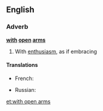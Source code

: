 ==English==

===Adverb===
'''[[with]] [[open]] [[arm]]s'''

# {{context|idiomatic|lang=en}} With [[enthusiasm]], as if embracing

====Translations====
{{trans-top|with enthusiasm, as if embracing}}
* French: {{t+|fr|à bras ouverts}}
{{trans-mid}}
* Russian: {{t-|ru|с распростёртыми объятиями|tr=s rasprostjórtymi obʺjátijami}}
{{trans-bottom}}

[[et:with open arms]]